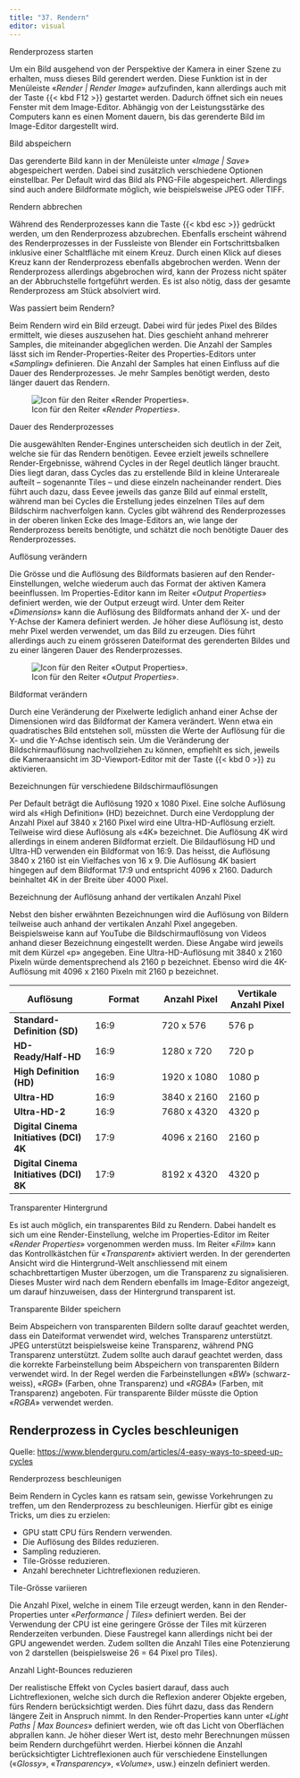```yaml
---
title: "37. Rendern"
editor: visual
---
```


::: column-margin
Renderprozess starten
:::

Um ein Bild ausgehend von der Perspektive der Kamera in einer Szene zu erhalten, muss dieses Bild gerendert werden. Diese Funktion ist in der Menüleiste «*Render \| Render Image*» aufzufinden, kann allerdings auch mit der Taste {{< kbd F12 >}} gestartet werden. Dadurch öffnet sich ein neues Fenster mit dem Image-Editor. Abhängig von der Leistungsstärke des Computers kann es einen Moment dauern, bis das gerenderte Bild im Image-Editor dargestellt wird.

::: column-margin
Bild abspeichern
:::

Das gerenderte Bild kann in der Menüleiste unter «*Image \| Save*» abgespeichert werden. Dabei sind zusätzlich verschiedene Optionen einstellbar. Per Default wird das Bild als PNG-File abgespeichert. Allerdings sind auch andere Bildformate möglich, wie beispielsweise JPEG oder TIFF.

::: column-margin
Rendern abbrechen
:::

Während des Renderprozesses kann die Taste {{< kbd esc >}} gedrückt werden, um den Renderprozess abzubrechen. Ebenfalls erscheint während des Renderprozesses in der Fussleiste von Blender ein Fortschrittsbalken inklusive einer Schaltfläche mit einem Kreuz. Durch einen Klick auf dieses Kreuz kann der Renderprozess ebenfalls abgebrochen werden. Wenn der Renderprozess allerdings abgebrochen wird, kann der Prozess nicht später an der Abbruchstelle fortgeführt werden. Es ist also nötig, dass der gesamte Renderprozess am Stück absolviert wird.

::: column-margin
Was passiert beim Rendern?
:::

Beim Rendern wird ein Bild erzeugt. Dabei wird für jedes Pixel des Bildes ermittelt, wie dieses auszusehen hat. Dies geschieht anhand mehrerer Samples, die miteinander abgeglichen werden. Die Anzahl der Samples lässt sich im Render-Properties-Reiter des Properties-Editors unter «*Sampling*» definieren. Die Anzahl der Samples hat einen Einfluss auf die Dauer des Renderprozesses. Je mehr Samples benötigt werden, desto länger dauert das Rendern.

![Icon für den Reiter «*Render Properties*».](Images/Chapter_37/Render%20Properties.png){#fig-1_1 fig-align="left"}

::: column-margin
Dauer des Renderprozesses
:::

Die ausgewählten Render-Engines unterscheiden sich deutlich in der Zeit, welche sie für das Rendern benötigen. Eevee erzielt jeweils schnellere Render-Ergebnisse, während Cycles in der Regel deutlich länger braucht. Dies liegt daran, dass Cycles das zu erstellende Bild in kleine Unterareale aufteilt – sogenannte Tiles – und diese einzeln nacheinander rendert. Dies führt auch dazu, dass Eevee jeweils das ganze Bild auf einmal erstellt, während man bei Cycles die Erstellung jedes einzelnen Tiles auf dem Bildschirm nachverfolgen kann. Cycles gibt während des Renderprozesses in der oberen linken Ecke des Image-Editors an, wie lange der Renderprozess bereits benötigte, und schätzt die noch benötigte Dauer des Renderprozesses.

::: column-margin
Auflösung verändern
:::

Die Grösse und die Auflösung des Bildformats basieren auf den Render-Einstellungen, welche wiederum auch das Format der aktiven Kamera beeinflussen. Im Properties-Editor kann im Reiter «*Output Properties*» definiert werden, wie der Output erzeugt wird. Unter dem Reiter «*Dimensions*» kann die Auflösung des Bildformats anhand der X- und der Y-Achse der Kamera definiert werden. Je höher diese Auflösung ist, desto mehr Pixel werden verwendet, um das Bild zu erzeugen. Dies führt allerdings auch zu einem grösseren Dateiformat des gerenderten Bildes und zu einer längeren Dauer des Renderprozesses.

![Icon für den Reiter «*Output Properties*».](Images/Chapter_37/Output%20Properties.png){#fig-1_2 fig-align="left"}

::: column-margin
Bildformat verändern
:::

Durch eine Veränderung der Pixelwerte lediglich anhand einer Achse der Dimensionen wird das Bildformat der Kamera verändert. Wenn etwa ein quadratisches Bild entstehen soll, müssten die Werte der Auflösung für die X- und die Y-Achse identisch sein. Um die Veränderung der Bildschirmauflösung nachvollziehen zu können, empfiehlt es sich, jeweils die Kameraansicht im 3D-Viewport-Editor mit der Taste {{< kbd 0 >}} zu aktivieren.

::: column-margin
Bezeichnungen für verschiedene Bildschirmauflösungen
:::

Per Default beträgt die Auflösung 1920 x 1080 Pixel. Eine solche Auflösung wird als «High Definition» (HD) bezeichnet. Durch eine Verdopplung der Anzahl Pixel auf 3840 x 2160 Pixel wird eine Ultra-HD-Auflösung erzielt. Teilweise wird diese Auflösung als «4K» bezeichnet. Die Auflösung 4K wird allerdings in einem anderen Bildformat erzielt. Die Bildauflösung HD und Ultra-HD verwenden ein Bildformat von 16:9. Das heisst, die Auflösung 3840 x 2160 ist ein Vielfaches von 16 x 9. Die Auflösung 4K basiert hingegen auf dem Bildformat 17:9 und entspricht 4096 x 2160. Dadurch beinhaltet 4K in der Breite über 4000 Pixel.

::: column-margin
Bezeichnung der Auflösung anhand der vertikalen Anzahl Pixel
:::

Nebst den bisher erwähnten Bezeichnungen wird die Auflösung von Bildern teilweise auch anhand der vertikalen Anzahl Pixel angegeben. Beispielsweise kann auf YouTube die Bildschirmauflösung von Videos anhand dieser Bezeichnung eingestellt werden. Diese Angabe wird jeweils mit dem Kürzel «p» angegeben. Eine Ultra-HD-Auflösung mit 3840 x 2160 Pixeln würde dementsprechend als 2160 p bezeichnet. Ebenso wird die 4K-Auflösung mit 4096 x 2160 Pixeln mit 2160 p bezeichnet.

| Auflösung | Format | Anzahl Pixel | Vertikale Anzahl Pixel |
|--------------------|-----------------|-----------------|-----------------|
| **Standard-Definition (SD)** | 16:9 | 720 x 576 | 576 p |
| **HD-Ready/Half-HD** | 16:9 | 1280 x 720 | 720 p |
| **High Definition (HD)** | 16:9 | 1920 x 1080 | 1080 p |
| **Ultra-HD** | 16:9 | 3840 x 2160 | 2160 p |
| **Ultra-HD-2** | 16:9 | 7680 x 4320 | 4320 p |
| **Digital Cinema Initiatives (DCI) 4K** | 17:9 | 4096 x 2160 | 2160 p |
| **Digital Cinema Initiatives (DCI) 8K** | 17:9 | 8192 x 4320 | 4320 p |

::: column-margin
Transparenter Hintergrund
:::

Es ist auch möglich, ein transparentes Bild zu Rendern. Dabei handelt es sich um eine Render-Einstellung, welche im Properties-Editor im Reiter «*Render Properties*» vorgenommen werden muss. Im Reiter «*Film*» kann das Kontrollkästchen für «*Transparent*» aktiviert werden. In der gerenderten Ansicht wird die Hintergrund-Welt anschliessend mit einem schachbrettartigen Muster überzogen, um die Transparenz zu signalisieren. Dieses Muster wird nach dem Rendern ebenfalls im Image-Editor angezeigt, um darauf hinzuweisen, dass der Hintergrund transparent ist.

::: column-margin
Transparente Bilder speichern
:::

Beim Abspeichern von transparenten Bildern sollte darauf geachtet werden, dass ein Dateiformat verwendet wird, welches Transparenz unterstützt. JPEG unterstützt beispielsweise keine Transparenz, während PNG Transparenz unterstützt. Zudem sollte auch darauf geachtet werden, dass die korrekte Farbeinstellung beim Abspeichern von transparenten Bildern verwendet wird. In der Regel werden die Farbeinstellungen «*BW*» (schwarz-weiss), «*RGB*» (Farben, ohne Transparenz) und «*RGBA*» (Farben, mit Transparenz) angeboten. Für transparente Bilder müsste die Option «*RGBA*» verwendet werden.

## Renderprozess in Cycles beschleunigen

Quelle: <https://www.blenderguru.com/articles/4-easy-ways-to-speed-up-cycles>

::: column-margin
Renderprozess beschleunigen
:::

Beim Rendern in Cycles kann es ratsam sein, gewisse Vorkehrungen zu treffen, um den Renderprozess zu beschleunigen. Hierfür gibt es einige Tricks, um dies zu erzielen:

-   GPU statt CPU fürs Rendern verwenden.
-   Die Auflösung des Bildes reduzieren.
-   Sampling reduzieren.
-   Tile-Grösse reduzieren.
-   Anzahl berechneter Lichtreflexionen reduzieren.

::: column-margin
Tile-Grösse variieren
:::

Die Anzahl Pixel, welche in einem Tile erzeugt werden, kann in den Render-Properties unter «*Performance \| Tiles*» definiert werden. Bei der Verwendung der CPU ist eine geringere Grösse der Tiles mit kürzeren Renderzeiten verbunden. Diese Faustregel kann allerdings nicht bei der GPU angewendet werden. Zudem sollten die Anzahl Tiles eine Potenzierung von 2 darstellen (beispielsweise 26 = 64 Pixel pro Tiles).

::: column-margin
Anzahl Light-Bounces reduzieren
:::

Der realistische Effekt von Cycles basiert darauf, dass auch Lichtreflexionen, welche sich durch die Reflexion anderer Objekte ergeben, fürs Rendern berücksichtigt werden. Dies führt dazu, dass das Rendern längere Zeit in Anspruch nimmt. In den Render-Properties kann unter «*Light Paths \| Max Bounces*» definiert werden, wie oft das Licht von Oberflächen abprallen kann. Je höher dieser Wert ist, desto mehr Berechnungen müssen beim Rendern durchgeführt werden. Hierbei können die Anzahl berücksichtigter Lichtreflexionen auch für verschiedene Einstellungen («*Glossy*», «*Transparency*», «*Volume*», usw.) einzeln definiert werden.
